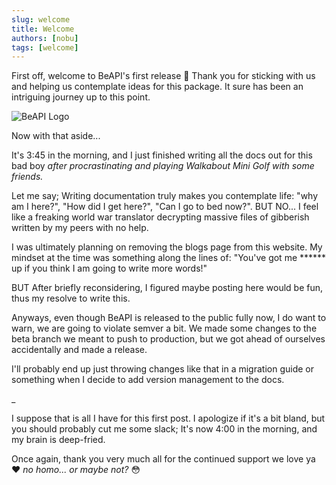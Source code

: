 ```yaml
---
slug: welcome
title: Welcome
authors: [nobu]
tags: [welcome]
---
```


First off, welcome to BeAPI's first release 🎉
Thank you for sticking with us and helping us
contemplate ideas for this package. It sure
has been an intriguing journey up to this point.

![BeAPI Logo](./beapi.png)

Now with that aside...

<!-- truncate -->

It's 3:45 in the morning, and I just finished
writing all the docs out for this bad boy
*after procrastinating and playing Walkabout Mini Golf with some friends.*

Let me say; Writing documentation truly makes
you contemplate life: "why am I here?",
"How did I get here?", "Can I go to bed now?".
BUT NO... I feel like a freaking world war translator
decrypting massive files of gibberish written by my
peers with no help.

I was ultimately planning on removing the blogs page from
this website. My mindset at the time was something along the
lines of: "You've got me \*\*\*\*\*\* up if you think I am going to
write more words!"

BUT After briefly reconsidering, I figured maybe posting here
would be fun, thus my resolve to write this.

Anyways, even though BeAPI is released to the public fully now,
I do want to warn, we are going to violate semver a bit. We
made some changes to the beta branch we meant to push to production,
but we got ahead of ourselves accidentally and made a release.

I'll probably end up just throwing changes like that in a migration
guide or something when I decide to add version management to the docs.

_

I suppose that is all I have for this first post. I apologize if it's
a bit bland, but you should probably cut me some slack; It's now 4:00 in
the morning, and my brain is deep-fried.

Once again, thank you very much all for the continued
support we love ya ❤️ *no homo... or maybe not?* 😳